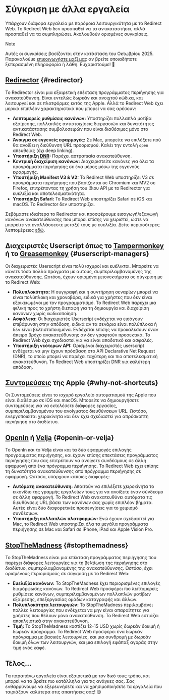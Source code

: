 # Σύγκριση με άλλα εργαλεία

Υπάρχουν διάφορα εργαλεία με παρόμοια λειτουργικότητα με το Redirect Web. Το Redirect Web δεν προσπαθεί να τα αντικαταστήσει, αλλά προσπαθεί να τα συμπληρώσει. Ακολουθούν ορισμένες συγκρίσεις.

> [!NOTE]
> Αυτές οι συγκρίσεις βασίζονται στην κατάσταση του Οκτωβρίου 2025. Παρακαλούμε [επικοινωνήστε μαζί μας](/contact-us) αν βρείτε οποιαδήποτε ξεπερασμένη πληροφορία ή λάθη. Ευχαριστούμε! 🙏

## [Redirector](https://github.com/einaregilsson/Redirector) {#redirector}

Το Redirector είναι μια εξαιρετική επέκταση προγράμματος περιήγησης για ανακατεύθυνση. Είναι εντελώς δωρεάν και ανοιχτού κώδικα, και λειτουργεί και σε πλατφόρμες εκτός της Apple. Αλλά το Redirect Web έχει μερικά επιπλέον χαρακτηριστικά που μπορεί να σας αρέσουν:

* **Λεπτομερείς ρυθμίσεις κανόνων:** Υποστηρίζει πολλαπλά μοτίβα εξαίρεσης, πολλαπλές αντιστοιχίσεις διεργασιών και δυνατότητες αντικατάστασης συμβολοσειρών που είναι διαθέσιμες μόνο στο Redirect Web.
* **Άνοιγμα σε εγγενείς εφαρμογές:** Σε Mac, μπορείτε να επιλέξετε πού θα ανοίξει η διεύθυνση URL προορισμού. Καλέι την εντολή `open` απευθείας (όχι deep linking).
* **Υποστήριξη [DNR](https://blog.mozilla.org/addons/2023/05/17/declarativenetrequest-available-in-firefox/):** Παρέχει αστραπιαία ανακατεύθυνση.
* **Κεντρική διαχείριση κανόνων:** Διαχειριστείτε κανόνες για όλα τα προγράμματα περιήγησης σε ένα μέρος μέσω της εγγενούς εφαρμογής.
* **Υποστήριξη Manifest V3 & V2:** Το Redirect Web υποστηρίζει V3 σε προγράμματα περιήγησης που βασίζονται σε Chromium και MV2 σε Firefox, επιτρέποντας τη χρήση του ίδιου API με το Redirector για ευελιξία και αποτελεσματικότητα.
* **Υποστήριξη Safari:** Το Redirect Web υποστηρίζει Safari σε iOS και macOS. Το Redirector δεν υποστηρίζει.

Σεβόμαστε ιδιαίτερα το Redirector και προσφέρουμε εισαγωγή/εξαγωγή κανόνων ανακατεύθυνσης που μπορεί επίσης να χειριστεί, ώστε να μπορείτε να εναλλάσσεστε μεταξύ τους με ευελιξία. Δείτε περισσότερες λεπτομέρειες [εδώ](/export-or-import-rules).

## Διαχειριστές Userscript όπως το [Tampermonkey](https://www.tampermonkey.net/) ή το [Greasemonkey](https://www.greasespot.net/) {#userscript-managers}

Οι διαχειριστές Userscript είναι πολύ ισχυροί και ευέλικτοι. Μπορείτε να κάνετε τόσα πολλά πράγματα με αυτούς, συμπεριλαμβανομένης της ανακατεύθυνσης. Ωστόσο, έχουν ορισμένα μειονεκτήματα σε σύγκριση με το Redirect Web:

* **Πολυπλοκότητα:** Η συγγραφή και η συντήρηση σεναρίων μπορεί να είναι πολύπλοκη και χρονοβόρα, ειδικά για χρήστες που δεν είναι εξοικειωμένοι με τον προγραμματισμό. Το Redirect Web παρέχει μια φιλική προς το χρήστη διεπαφή για τη δημιουργία και διαχείριση κανόνων χωρίς κωδικοποίηση.
* **Ασφάλεια:** Οι διαχειριστές Userscript ενδέχεται να εισάγουν επιβάρυνση στην απόδοση, ειδικά αν τα σενάρια είναι πολύπλοκα ή δεν είναι βελτιστοποιημένα. Ενδέχεται επίσης να προκαλέσουν έναν άπειρο βρόχο ανακατεύθυνσης αν δεν γραφτούν προσεκτικά. Το Redirect Web έχει σχεδιαστεί για να είναι αποδοτικό και ασφαλές.
* **Υποστήριξη νεότερων API:** Ορισμένοι διαχειριστές userscript ενδέχεται να μην έχουν πρόσβαση στο API Declarative Net Request (DNR), το οποίο μπορεί να παρέχει ταχύτερη και πιο αποτελεσματική ανακατεύθυνση. Το Redirect Web υποστηρίζει DNR για καλύτερη απόδοση.

## [Συντομεύσεις](https://support.apple.com/guide/shortcuts/welcome/ios) της Apple {#why-not-shortcuts}

Οι Συντομεύσεις είναι το ισχυρό εργαλείο αυτοματισμού της Apple που είναι διαθέσιμο σε iOS και macOS. Μπορείτε να δημιουργήσετε συντομεύσεις για να εκτελέσετε διάφορες εργασίες, συμπεριλαμβανομένου του ανοίγματος διευθύνσεων URL. Ωστόσο, ενεργοποιείται χειροκίνητα και δεν έχει σχεδιαστεί για απρόσκοπτη περιήγηση στο διαδίκτυο.

## [OpenIn](https://loshadki.app/openin4/) ή [Velja](https://sindresorhus.com/velja) {#openin-or-velja}

Το OpenIn και το Velja είναι και τα δύο εφαρμογές επιλογής προγράμματος περιήγησης, και έχουν επίσης επεκτάσεις προγράμματος περιήγησης που σας επιτρέπουν να ανοίγετε συνδέσμους σε άλλη εφαρμογή από ένα πρόγραμμα περιήγησης. Το Redirect Web έχει επίσης τη δυνατότητα ανακατεύθυνσης από πρόγραμμα περιήγησης σε εφαρμογή. Ωστόσο, υπάρχουν κάποιες διαφορές:

* **Αυτόματη ανακατεύθυνση:** Απαιτούν να επιλέξετε χειροκίνητα το εικονίδιο της γραμμής εργαλείων τους για να ανοίξετε έναν σύνδεσμο σε άλλη εφαρμογή. Το Redirect Web ανακατευθύνει αυτόματα τις διευθύνσεις URL βάσει των κανόνων σας χωρίς επιπλέον βήματα. Αυτές είναι δύο διαφορετικές προσεγγίσεις για το χειρισμό συνδέσμων.
* **Υποστήριξη πολλαπλών πλατφορμών:** Ενώ έχουν σχεδιαστεί για Mac, το Redirect Web υποστηρίζει όλα τα μεγάλα προγράμματα περιήγησης σε Mac και Safari σε iPhone, iPad και Apple Vision Pro.

## [StopTheMadness](https://underpassapp.com/StopTheMadness/) {#stopthemadness}

Το StopTheMadness είναι μια επέκταση προγράμματος περιήγησης που παρέχει διάφορες λειτουργίες για τη βελτίωση της περιήγησης στο διαδίκτυο, συμπεριλαμβανομένης της ανακατεύθυνσης. Ωστόσο, έχει ορισμένους περιορισμούς σε σύγκριση με το Redirect Web:

* **Ευελιξία κανόνων:** Το StopTheMadness έχει περιορισμένες επιλογές διαμόρφωσης κανόνων. Το Redirect Web προσφέρει πιο λεπτομερείς ρυθμίσεις κανόνων, συμπεριλαμβανομένων πολλαπλών μοτίβων εξαίρεσης, επεξεργασίας ομάδων καταγραφής και άλλων.
* **Πολυπλοκότητα λειτουργιών:** Το StopTheMadness περιλαμβάνει πολλές λειτουργίες που ενδέχεται να μην είναι απαραίτητες για χρήστες που θέλουν μόνο ανακατεύθυνση. Το Redirect Web εστιάζει αποκλειστικά στην ανακατεύθυνση.
* **Τιμή:** Το StopTheMadness κοστίζει 12-15 USD χωρίς δωρεάν δοκιμή ή δωρεάν πρόγραμμα. Το Redirect Web προσφέρει ένα δωρεάν πρόγραμμα με βασικές λειτουργίες, και μια συνδρομή με δωρεάν δοκιμή όλων των λειτουργιών, και μια επιλογή εφάπαξ αγοράς στην τιμή ενός καφέ.

## Τέλος...

Τα παραπάνω εργαλεία είναι εξαιρετικά με τον δικό τους τρόπο, και μπορεί να τα βρείτε πιο κατάλληλα για τις ανάγκες σας. Σας ενθαρρύνουμε να εξερευνήσετε και να χρησιμοποιήσετε τα εργαλεία που ταιριάζουν καλύτερα στις απαιτήσεις σας! 😊
